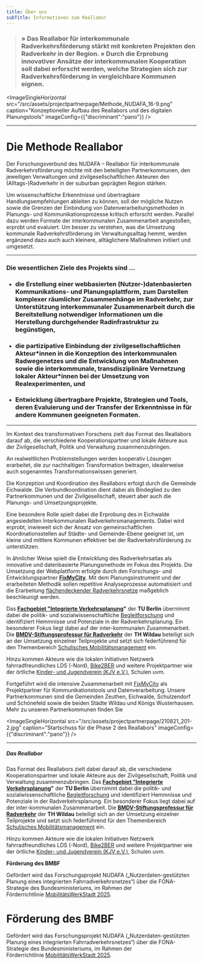 ```yaml
---
title: Über uns
subTitle: Informationen zum Reallabor
---
```

> ### » Das Reallabor für interkommunale Radverkehrsförderung stärkt mit konkreten Projekten den Radverkehr in der Region.  » Durch die  Erprobung innovativer Ansätze der interkommunalen Kooperation soll dabei erforscht werden, welche Strategien sich zur Radverkehrsförderung in vergleichbare Kommunen eignen.&#x20;

<ImageSingleHorizontal src="/src/assets/projectpartnerpage/Methode_NUDAFA_16-9.png" caption="Konzeptioneller Aufbau des Reallabors und des digitalen Planungstools" imageConfig={{"discriminant":"pano"}} />

---

# **Die Methode Reallabor**

Der Forschungsverbund des NUDAFA – Reallabor für interkommunale Radverkehrsförderung möchte mit den beteiligten Partnerkommunen, den jeweiligen Verwaltungen und zivilgesellschaftlichen Akteuren den (Alltags-)Radverkehr in der suburban geprägten Region stärken.&#x20;

Um wissenschaftliche Erkenntnisse und übertragbare Handlungsempfehlungen ableiten zu können, soll der mögliche Nutzen sowie die Grenzen der Einbindung von Datenverarbeitungsmethoden in Planungs- und Kommunikationsprozesse kritisch erforscht werden. Parallel dazu werden Formate der interkommunalen Zusammenarbeit angestoßen, erprobt und evaluiert. Um besser zu verstehen, was die Umsetzung kommunale Radverkehrsförderung im Verwaltungsalltag hemmt, werden ergänzend dazu auch auch kleinere, alltäglichere Maßnahmen initiiert und umgesetzt.

---

### Die wesentlichen Ziele des Projekts sind …

* ### die Erstellung einer webbasierten (Nutzer-)datenbasierten Kommunikations- und Planungsplattform, zum Darstellen komplexer räumlicher Zusammenhänge im Radverkehr, zur Unterstützung interkommunaler Zusammenarbeit durch die Bereitstellung notwendiger Informationen um die Herstellung durchgehender Radinfrastruktur zu begünstigen,
* ### die partizipative Einbindung der zivilgesellschaftlichen Akteur\*innen in die Konzeption des interkommunalen Radwegenetzes und die Entwicklung von Maßnahmen sowie die interkommunale, transdisziplinäre Vernetzung lokaler Akteur\*innen bei der Umsetzung von Realexperimenten, und
* ### Entwicklung übertragbare Projekte, Strategien und Tools, deren Evaluierung und der Transfer der Erkenntnisse in für andere Kommunen geeigneten Formaten. 

---

Im Kontext des transformativen Forschens zielt das Format des Reallabors darauf ab, die verschiedene Kooperationspartner und lokale Akteure aus der Zivilgesellschaft, Politik und Verwaltung zusammenzubringen.&#x20;

An realweltlichen Problemstellungen werden kooperativ Lösungen erarbeitet, die zur nachhaltigen Transformation beitragen, idealerweise auch sogenanntes Transformationswissen generiert.&#x20;

Die Konzeption und Koordination des Reallabors erfolgt durch die Gemeinde Eichwalde. Die Verbundkoordination dient dabei als Bindeglied zu den Partnerkommunen und der Zivilgesellschaft, steuert aber auch die Planungs- und Umsetzungsprojekte.&#x20;

Eine besondere Rolle spielt dabei die Erprobung des in Eichwalde angesiedelten Interkommunalen Radverkehrsmanagements. Dabei wird erprobt, inwieweit sich der Ansatz von gemeinschaftlichen Koordinationsstellen auf Städte- und Gemeinde-Ebene geeignet ist, um kleine und mittlere Kommunen effektiver bei der Radverkehrsförderung zu unterstützen.&#x20;

In ähnlicher Weise spielt die Entwicklung des Radverkehrsatlas als innovative und datenbasierte Planungsmethode im Fokus des Projekts. Die Umsetzung der Webplattform erfolgte durch den Forschungs- und Entwicklungspartner [**FixMyCity**](https://www.fixmycity.de/). Mit dem Planungsinstrument und der erarbeiteten Methodik sollen repetitive Analyseprozesse automatisiert und die Erarbeitung [flächendeckender Radverkehrsnetze](/radnetz/einleitung?map=10.4%2F52.368%2F13.622) maßgeblich beschleunigt werden.&#x20;

Das [**Fachgebiet "Integrierte Verkehrsplanung**](https://ivp.tu-berlin.de/)**"** der **TU Berlin** übernimmt dabei die politik- und sozialwissenschaftliche [Begleitforschung](/begleitforschung/) und identifiziert Hemmnisse und Potenziale in der Radverkehrsplanung. Ein besonderer Fokus liegt dabei auf der inter-kommunalen Zusammenarbeit. Die [**BMDV-Stiftungsprofessur für Radverkehr**](https://www.th-wildau.de/index.php?id=28606) der **TH Wildau** beteiligt sich an der Umsetzung einzelner Teilprojekte und setzt sich federführend für den Themenbereich [Schulisches Mobilitätsmanagement](/teilprojekte/smm/) ein.&#x20;

Hinzu kommen Akteure wie die lokalen Initiativen Netzwerk fahrradfreundliches LDS (-Nord), [Bike2BER](https://bike2ber.de/) und weitere Projektpartner wie der örtliche [Kinder- und Jugendverein (KJV e.V.)](https://www.kjv.de/), Schulen uvm.

Fortgeführt wird die intensive Zusammenarbeit mit [FixMyCity](https://fixmyberlin.de/) als Projektpartner für Kommunikationstools und Datenverarbeitung. Unsere Partnerkommunen sind die Gemeinden Zeuthen, Eichwalde, Schulzendorf und Schönefeld sowie die beiden Städte Wildau und Königs Wusterhausen. Mehr zu unseren Partnerkommunen finden Sie <TextLinkArrow href="/partnerkommunen/" display="hier" external={false} />

<ImageSingleHorizontal src="/src/assets/projectpartnerpage/210821_201-2.jpg" caption="Startschuss für die Phase 2 des Reallabors" imageConfig={{"discriminant":"pano"}} />

---

##### Das Reallabor

Das Format des Reallabors zielt dabei darauf ab, die verschiedene Kooperationspartner und lokale Akteure aus der Zivilgesellschaft, Politik und Verwaltung zusammenzubringen. Das [**Fachgebiet "Integrierte Verkehrsplanung**](https://ivp.tu-berlin.de/)**"** der **TU Berlin** übernimmt dabei die politik- und sozialwissenschaftliche [Begleitforschung](/begleitforschung/) und identifiziert Hemmnisse und Potenziale in der Radverkehrsplanung. Ein besonderer Fokus liegt dabei auf der inter-kommunalen Zusammenarbeit. Die [**BMDV-Stiftungsprofessur für Radverkehr**](https://www.th-wildau.de/index.php?id=28606) der **TH Wildau** beteiligt sich an der Umsetzung einzelner Teilprojekte und setzt sich federführend für den Themenbereich [Schulisches Mobilitätsmanagement](/teilprojekte/smm/) ein.&#x20;

Hinzu kommen Akteure wie die lokalen Initiativen Netzwerk fahrradfreundliches LDS (-Nord), [Bike2BER](https://bike2ber.de/) und weitere Projektpartner wie der örtliche [Kinder- und Jugendverein (KJV e.V.)](https://www.kjv.de/), Schulen uvm.

**Förderung des BMBF**

Gefördert wird das Forschungsprojekt NUDAFA („Nutzerdaten-gestützten Planung eines integrierten Fahrradverkehrsnetzes“) über die FONA-Strategie des Bundesministeriums, im Rahmen der Förderrichtlinie [MobilitätsWerkStadt 2025](https://www.zukunft-nachhaltige-mobilitaet.de/mobilitaetswerkstadt-mws-2025/).

# **Förderung des BMBF**

Gefördert wird das Forschungsprojekt NUDAFA („Nutzerdaten-gestützten Planung eines integrierten Fahrradverkehrsnetzes“) über die FONA-Strategie des Bundesministeriums, im Rahmen der Förderrichtlinie [MobilitätsWerkStadt 2025](https://www.zukunft-nachhaltige-mobilitaet.de/mobilitaetswerkstadt-mws-2025/).
